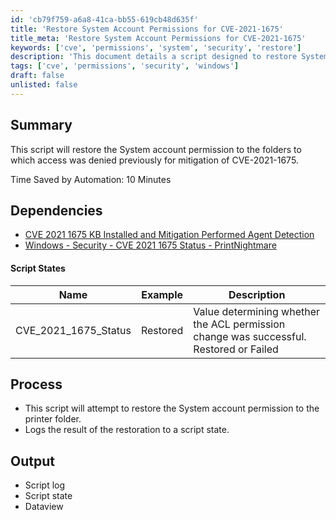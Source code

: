 ```yaml
---
id: 'cb79f759-a6a8-41ca-bb55-619cb48d635f'
title: 'Restore System Account Permissions for CVE-2021-1675'
title_meta: 'Restore System Account Permissions for CVE-2021-1675'
keywords: ['cve', 'permissions', 'system', 'security', 'restore']
description: 'This document details a script designed to restore System account permissions to folders affected by CVE-2021-1675, addressing access issues and enhancing security measures. It outlines the dependencies, script states, process, and expected output, ensuring users can effectively mitigate the risks associated with this vulnerability.'
tags: ['cve', 'permissions', 'security', 'windows']
draft: false
unlisted: false
---
```

## Summary

This script will restore the System account permission to the folders to which access was denied previously for mitigation of CVE-2021-1675.

Time Saved by Automation: 10 Minutes

## Dependencies

- [CVE 2021 1675 KB Installed and Mitigation Performed Agent Detection](https://proval.itglue.com/DOC-5078775-7836837)
- [Windows - Security - CVE 2021 1675 Status - PrintNightmare](https://proval.itglue.com/DOC-5078775-7801174)

#### Script States

| Name                     | Example   | Description                                                              |
|--------------------------|-----------|--------------------------------------------------------------------------|
| CVE_2021_1675_Status     | Restored  | Value determining whether the ACL permission change was successful. Restored or Failed |

## Process

- This script will attempt to restore the System account permission to the printer folder.
- Logs the result of the restoration to a script state.

## Output

- Script log
- Script state
- Dataview












